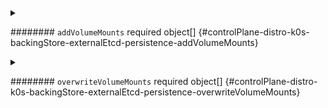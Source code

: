 

<PartialEnabled />


<PartialRetentionpolicy />


<PartialSize />


<PartialStorageclass />



<details className="config-field" data-expandable="true">
<summary>

######## `addVolumeMounts` <span className="config-field-required" data-required="false">required</span> <span className="config-field-type">object[]</span> <span className="config-field-default"></span> <span className="config-field-enum"></span> {#controlPlane-distro-k0s-backingStore-externalEtcd-persistence-addVolumeMounts}



</summary>

<PartialAddvolumemountsreference />


</details>



<details className="config-field" data-expandable="true">
<summary>

######## `overwriteVolumeMounts` <span className="config-field-required" data-required="false">required</span> <span className="config-field-type">object[]</span> <span className="config-field-default"></span> <span className="config-field-enum"></span> {#controlPlane-distro-k0s-backingStore-externalEtcd-persistence-overwriteVolumeMounts}



</summary>

<PartialOverwritevolumemountsreference />


</details>
